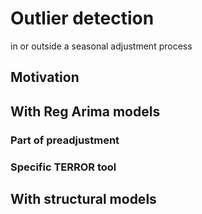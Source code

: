 # Outlier detection

in or outside a seasonal adjustment process

## Motivation


## With Reg Arima models 

### Part of preadjustment

### Specific TERROR tool

## With structural models 

